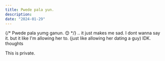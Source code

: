 ```yaml
---
title: Pwede pala yun.
description:
date: "2024-01-29"
---
```


{/* Pwede pala yumg ganun. 😊 */}
.. it just makes me sad. I dont wanna say it. but it like I'm allowing her to. (just like allowing her dating a guy)
IDK. thoughts

This is private.
